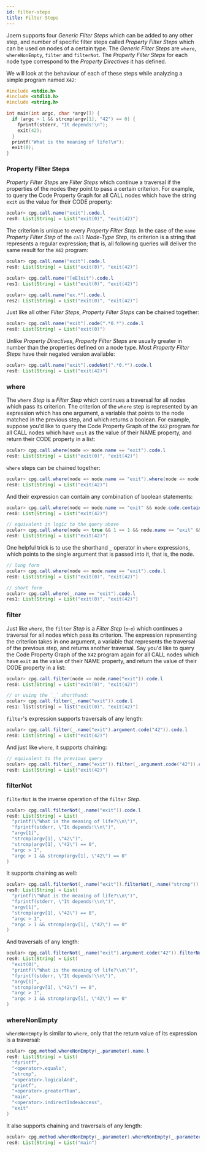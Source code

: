 ```yaml
---
id: filter-steps
title: Filter Steps
---
```


Joern supports four _Generic Filter Steps_ which can be added to any other step, and number of specific filter steps called _Property Filter Steps_ which can be used on nodes of a certain type.
The _Generic Filter Steps_ are  `where`, `whereNonEmpty`, `filter` and `filterNot`. The _Property Filter Steps_ for each node type correspond to the _Property Directives_ it has defined.

We will look at the behaviour of each of these steps while analyzing a simple program named `X42`:

```c
#include <stdio.h>
#include <stdlib.h>
#include <string.h>

int main(int argc, char *argv[]) {
  if (argc > 1 && strcmp(argv[1], "42") == 0) {
    fprintf(stderr, "It depends!\n");
    exit(42);
  }
  printf("What is the meaning of life?\n");
  exit(0);
}
```

### Property Filter Steps

_Property Filter Steps_ are _Filter Steps_ which continue a traversal if the properties of the nodes they point to pass a certain criterion. 
For example, to query the Code Property Graph for all CALL nodes which have the string `exit` as the value for their CODE property:

```java
ocular> cpg.call.name("exit").code.l 
res0: List[String] = List("exit(0)", "exit(42)")
```

The criterion is unique to every _Property Filter Step_. In the case of the `name` _Property Filter Step_ of the `call` _Node-Type Step_, its criterion is a string that represents a regular expression; that is, all following queries will deliver the same result for the `X42` program:

```java
ocular> cpg.call.name("exit").code.l 
res0: List[String] = List("exit(0)", "exit(42)")

ocular> cpg.call.name("[eE]xit").code.l 
res1: List[String] = List("exit(0)", "exit(42)")

ocular> cpg.call.name("ex.*").code.l 
res2: List[String] = List("exit(0)", "exit(42)")
```

Just like all other _Filter Steps_, _Property Filter Steps_ can be chained together:

```java
ocular> cpg.call.name("exit").code(".*0.*").code.l 
res0: List[String] = List("exit(0)")
```

Unlike _Property Directives_, _Property Filter Steps_ are usually greater in number than the properties defined on a node type. Most _Property Filter Steps_ have their negated version available:

```java
ocular> cpg.call.name("exit").codeNot(".*0.*").code.l 
res0: List[String] = List("exit(42)")
```


### where

The `where` _Step_ is a _Filter Step_ which continues a traversal for all nodes which pass its criterion. The criterion of the `where` step is represented by an expression which has one argument, a variable that points to the node matched in the previous step, and which returns a boolean. For example, suppose you'd like to query the Code Property Graph of the `X42` program for all CALL nodes which have `exit` as the value of their NAME property, and return their CODE property in a list:

```java
ocular> cpg.call.where(node => node.name == "exit").code.l
res0: List[String] = List("exit(0)", "exit(42)")
```

`where` steps can be chained together:

```java
ocular> cpg.call.where(node => node.name == "exit").where(node => node.code.contains("42")).code.l 
res0: List[String] = List("exit(42)")
```

And their expression can contain any combination of boolean statements:

```java
ocular> cpg.call.where(node => node.name == "exit" && node.code.contains("42")).code.l 
res0: List[String] = List("exit(42)")

// equivalent in logic to the query above
ocular> cpg.call.where(node => true && 1 == 1 && node.name == "exit" && node.code.contains("42")).code.l 
res0: List[String] = List("exit(42)")
```

One helpful trick is to use the shorthand `_` operator in `where` expressions, which points to the single argument that is passed into it, that is, the node.

```java
// long form
ocular> cpg.call.where(node => node.name == "exit").code.l
res0: List[String] = List("exit(0)", "exit(42)")

// short form
ocular> cpg.call.where(_.name == "exit").code.l
res1: List[String] = List("exit(0)", "exit(42)")
```

### filter

Just like `where`, the `filter` _Step_ is a _Filter Step_ (`ಠ~ಠ`) which continues a traversal for all nodes which pass its criterion. The expression representing the criterion takes in one argument, a variable that represents the traversal of the previous step, and returns another traversal. Say you'd like to query the Code Property Graph of the `X42` program again for all CALL nodes which have `exit` as the value of their NAME property, and return the value of their CODE property in a list:

```java
ocular> cpg.call.filter(node => node.name("exit")).code.l 
res0: List[String] = List("exit(0)", "exit(42)")

// or using the `_` shorthand:
ocular> cpg.call.filter(_.name("exit")).code.l 
res1: list[string] = list("exit(0)", "exit(42)")
```

`filter`'s expression supports traversals of any length:

```java
ocular> cpg.call.filter(_.name("exit").argument.code("42")).code.l 
res0: List[String] = List("exit(42)")
```

And just like `where`, it supports chaining:

```java
// equivalent to the previous query
ocular> cpg.call.filter(_.name("exit")).filter(_.argument.code("42")).code.l 
res0: List[String] = List("exit(42)")
```

### filterNot

`filterNot` is the inverse operation of the `filter` _Step_.

```java
ocular> cpg.call.filterNot(_.name("exit")).code.l 
res0: List[String] = List(
  "printf(\"What is the meaning of life?\\n\")",
  "fprintf(stderr, \"It depends!\\n\")",
  "argv[1]",
  "strcmp(argv[1], \"42\")",
  "strcmp(argv[1], \"42\") == 0",
  "argc > 1",
  "argc > 1 && strcmp(argv[1], \"42\") == 0"
)
```

It supports chaining as well:

```java
ocular> cpg.call.filterNot(_.name("exit")).filterNot(_.name("strcmp")).code.l 
res0: List[String] = List(
  "printf(\"What is the meaning of life?\\n\")",
  "fprintf(stderr, \"It depends!\\n\")",
  "argv[1]",
  "strcmp(argv[1], \"42\") == 0",
  "argc > 1",
  "argc > 1 && strcmp(argv[1], \"42\") == 0"
)
```

And traversals of any length:

```java
ocular> cpg.call.filterNot(_.name("exit").argument.code("42")).filterNot(_.name("strcmp")).code.l 
res0: List[String] = List(
  "exit(0)",
  "printf(\"What is the meaning of life?\\n\")",
  "fprintf(stderr, \"It depends!\\n\")",
  "argv[1]",
  "strcmp(argv[1], \"42\") == 0",
  "argc > 1",
  "argc > 1 && strcmp(argv[1], \"42\") == 0"
)
```

### whereNonEmpty

`whereNonEmpty` is similar to `where`, only that the return value of its expression is a traversal:

```java
ocular> cpg.method.whereNonEmpty(_.parameter).name.l 
res0: List[String] = List(
  "fprintf",
  "<operator>.equals",
  "strcmp",
  "<operator>.logicalAnd",
  "printf",
  "<operator>.greaterThan",
  "main",
  "<operator>.indirectIndexAccess",
  "exit"
)
```

It also supports chaining and traversals of any length:

```java
ocular> cpg.method.whereNonEmpty(_.parameter).whereNonEmpty(_.parameter.name("argc")).name.l 
res0: List[String] = List("main")
```


